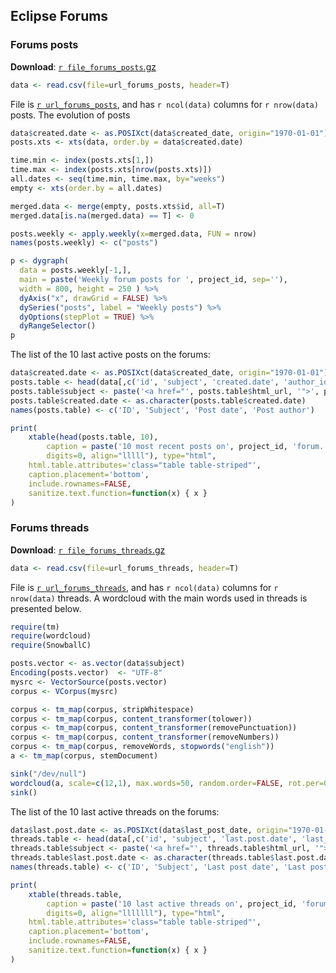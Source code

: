 
## <a name="forums"></a> Eclipse Forums

### <a name="forums_posts"></a> Forums posts

**Download**: [`r file_forums_posts`.gz](`r file_forums_posts`.gz)

```r
data <- read.csv(file=url_forums_posts, header=T)
```

File is [``r url_forums_posts``](`r file_forums_posts`.gz), and has ``r ncol(data)`` columns for ``r nrow(data)`` posts. The evolution of posts

```r
data$created.date <- as.POSIXct(data$created_date, origin="1970-01-01")
posts.xts <- xts(data, order.by = data$created.date)

time.min <- index(posts.xts[1,])
time.max <- index(posts.xts[nrow(posts.xts)])
all.dates <- seq(time.min, time.max, by="weeks")
empty <- xts(order.by = all.dates)

merged.data <- merge(empty, posts.xts$id, all=T)
merged.data[is.na(merged.data) == T] <- 0

posts.weekly <- apply.weekly(x=merged.data, FUN = nrow)
names(posts.weekly) <- c("posts")

p <- dygraph(
  data = posts.weekly[-1,],
  main = paste('Weekly forum posts for ', project_id, sep=''),
  width = 800, height = 250 ) %>%
  dyAxis("x", drawGrid = FALSE) %>%
  dySeries("posts", label = "Weekly posts") %>%
  dyOptions(stepPlot = TRUE) %>%
  dyRangeSelector()
p
```

The list of the 10 last active posts on the forums:

```r
data$created.date <- as.POSIXct(data$created_date, origin="1970-01-01")
posts.table <- head(data[,c('id', 'subject', 'created.date', 'author_id')], 10)
posts.table$subject <- paste('<a href="', posts.table$html_url, '">', posts.table$subject, '</a>', sep='')
posts.table$created.date <- as.character(posts.table$created.date)
names(posts.table) <- c('ID', 'Subject', 'Post date', 'Post author')

print(
    xtable(head(posts.table, 10),
        caption = paste('10 most recent posts on', project_id, 'forum.', sep=" "),
        digits=0, align="lllll"), type="html",
    html.table.attributes='class="table table-striped"',
    caption.placement='bottom',
    include.rownames=FALSE,
    sanitize.text.function=function(x) { x }
)
```

### <a name="forums_threads"></a> Forums threads

**Download**: [`r file_forums_threads`.gz](`r file_forums_threads`.gz)

```r
data <- read.csv(file=url_forums_threads, header=T)
```

File is [``r url_forums_threads``](`r file_forums_threads`.gz), and has ``r ncol(data)`` columns for ``r nrow(data)`` threads. A wordcloud with the main words used in threads is presented below.

```r
require(tm)
require(wordcloud)
require(SnowballC)

posts.vector <- as.vector(data$subject)
Encoding(posts.vector)  <- "UTF-8"
mysrc <- VectorSource(posts.vector)
corpus <- VCorpus(mysrc)

corpus <- tm_map(corpus, stripWhitespace)
corpus <- tm_map(corpus, content_transformer(tolower))
corpus <- tm_map(corpus, content_transformer(removePunctuation))
corpus <- tm_map(corpus, content_transformer(removeNumbers))
corpus <- tm_map(corpus, removeWords, stopwords("english"))
a <- tm_map(corpus, stemDocument)

sink("/dev/null")
wordcloud(a, scale=c(12,1), max.words=50, random.order=FALSE, rot.per=0.15, use.r.layout=FALSE, colors=brewer.pal(8, "Dark2"))
sink()
```

The list of the 10 last active threads on the forums:

```r
data$last.post.date <- as.POSIXct(data$last_post_date, origin="1970-01-01")
threads.table <- head(data[,c('id', 'subject', 'last.post.date', 'last_post_id', 'replies', 'views')], 10)
threads.table$subject <- paste('<a href="', threads.table$html_url, '">', threads.table$subject, '</a>', sep='')
threads.table$last.post.date <- as.character(threads.table$last.post.date)
names(threads.table) <- c('ID', 'Subject', 'Last post date', 'Last post author', 'Replies', 'Views')

print(
    xtable(threads.table,
        caption = paste('10 last active threads on', project_id, 'forum.', sep=" "),
        digits=0, align="lllllll"), type="html",
    html.table.attributes='class="table table-striped"',
    caption.placement='bottom',
    include.rownames=FALSE,
    sanitize.text.function=function(x) { x }
)
```

